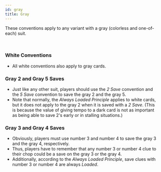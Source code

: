 ```yaml
---
id: gray
title: Gray
---
```


These conventions apply to any variant with a gray (colorless and one-of-each) suit.

<br />

### White Conventions

- All white conventions also apply to gray cards.

### Gray 2 and Gray 5 Saves

- Just like any other suit, players should use the _2 Save_ convention and the _5 Save_ convention to save the gray 2 and the gray 5.
- Note that normally, the *Always Loaded Principle* applies to white cards, but it does not apply to the gray 2 when it is saved with a _2 Save_. (This is because the value of giving tempo to a dark card is not as important as being able to save 2's early or in stalling situations.)

### Gray 3 and Gray 4 Saves

- Obviously, players must use number 3 and number 4 to save the gray 3 and the gray 4, respectively.
- Thus, players have to remember that any number 3 or number 4 clue to their chop could be a save on the gray 3 or the gray 4.
- Additionally, according to the _Always Loaded Principle_, save clues with number 3 or number 4 are always _Loaded_.
